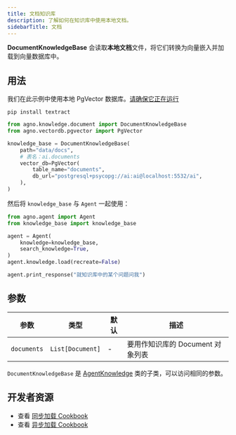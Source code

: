 ```yaml
---
title: 文档知识库
description: 了解如何在知识库中使用本地文档。
sidebarTitle: 文档
---
```


**DocumentKnowledgeBase** 会读取**本地文档**文件，将它们转换为向量嵌入并加载到向量数据库中。

## 用法

<Note>

我们在此示例中使用本地 PgVector 数据库。[请确保它正在运行](https://docs.agno.com/vectordb/pgvector)

</Note>

```shell
pip install textract
```

```python
from agno.knowledge.document import DocumentKnowledgeBase
from agno.vectordb.pgvector import PgVector

knowledge_base = DocumentKnowledgeBase(
    path="data/docs",
    # 表名：ai.documents
    vector_db=PgVector(
        table_name="documents",
        db_url="postgresql+psycopg://ai:ai@localhost:5532/ai",
    ),
)
```

然后将 `knowledge_base` 与 `Agent` 一起使用：

```python
from agno.agent import Agent
from knowledge_base import knowledge_base

agent = Agent(
    knowledge=knowledge_base,
    search_knowledge=True,
)
agent.knowledge.load(recreate=False)

agent.print_response("就知识库中的某个问题问我")
```

## 参数

| 参数   | 类型             | 默认 | 描述                                             |
| ------ | ---------------- | ---- | ------------------------------------------------ |
| `documents` | `List[Document]` | -    | 要用作知识库的 Document 对象列表 |

`DocumentKnowledgeBase` 是 [AgentKnowledge](/reference/knowledge/base) 类的子类，可以访问相同的参数。

## 开发者资源

- 查看 [同步加载 Cookbook](https://github.com/agno-agi/agno/blob/main/cookbook/agent_concepts/knowledge/doc_kb.py)
- 查看 [异步加载 Cookbook](https://github.com/agno-agi/agno/blob/main/cookbook/agent_concepts/knowledge/doc_kb_async.py)